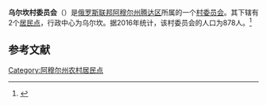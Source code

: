 {{Infobox Settlement
| official_name = 乌尔坎村委员会
| native_name = Урканский сельсовет
| settlement_type = [[村委员会|村委员会]]
| subdivision_type = [[国家|国家]]
| subdivision_type1 = [[俄罗斯行政区划|州]]
| subdivision_type2 = [[区_(苏联)|区]]
| subdivision_name = {{RUS}}
| subdivision_name1 = [[阿穆尔州|阿穆尔州]]
| subdivision_name2 = [[腾达区|腾达区]]
| seat_type = 行政中心
| seat = 乌尔坎
| population_as_of=2016
| population_footnotes = <ref name=amurstat />
| population_total = 878
| coordinates_display = inline,title
| latd = 54 | latm = 08 | lats = 16 | latNS = N
| longd = 124 | longm = 39 | longs = 13 | longEW = E
| timezone = [[雅库茨克时间|MSK+6]]
| utc_offset = +9
| blank_name = [[俄罗斯市政土地区划代码|OKTMO编码]]
| blank_info = [http://classif.spb.ru/classificators/view/tma.php?st=A&kr=1&kod=10654417 10654417]
}}
'''乌尔坎村委员会'''（{{lang-ru|Урканский сельсовет}}）是[[俄罗斯联邦|俄罗斯联邦]][[阿穆尔州|阿穆尔州]][[腾达区|腾达区]]所属的一个[[村委员会|村委员会]]。其下辖有2个[[居民点|居民点]]，行政中心为乌尔坎。据2016年统计，该村委员会的人口为878人。<ref name=amurstat>{{cite web |url=http://amurstat.gks.ru/wps/wcm/connect/rosstat_ts/amurstat/resources/d600c10043769f3eb9effbdd898fc419/07_1_4.htm |title=Оценка численности населения по городским округам, муниципальным районам, городским и сельским поселениям Амурской области на 1 января 2016 года |language=ru |accessdate=2016-04-21 |archiveurl=https://www.webcitation.org/6gvsqa6qi?url=http://amurstat.gks.ru/wps/wcm/connect/rosstat_ts/amurstat/resources/d600c10043769f3eb9effbdd898fc419/07_1_4.htm |archivedate=2016-04-21 |deadurl=yes }}</ref>

== 参考文献 ==
{{reflist}}

{{Russia-stub}}

[[Category:阿穆尔州农村居民点|Category:阿穆尔州农村居民点]]